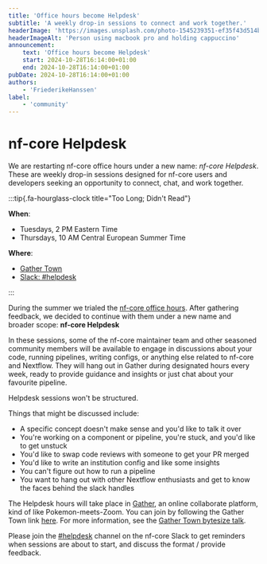 ```yaml
---
title: 'Office hours become Helpdesk'
subtitle: 'A weekly drop-in sessions to connect and work together.'
headerImage: 'https://images.unsplash.com/photo-1545239351-ef35f43d514b'
headerImageAlt: 'Person using macbook pro and holding cappuccino'
announcement:
    text: 'Office hours become Helpdesk'
    start: 2024-10-28T16:14:00+01:00
    end: 2024-10-28T16:14:00+01:00
pubDate: 2024-10-28T16:14:00+01:00
authors:
    - 'FriederikeHanssen'
label:
    - 'community'
---
```


# nf-core Helpdesk

We are restarting nf-core office hours under a new name: _nf-core Helpdesk_.
These are weekly drop-in sessions designed for nf-core users and developers seeking an opportunity to connect, chat, and work together.

:::tip{.fa-hourglass-clock title="Too Long; Didn't Read"}

**When**:

-   Tuesdays, 2 PM Eastern Time
-   Thursdays, 10 AM Central European Summer Time

**Where**:

-   [Gather Town](https://nf-co.re/join#gather-town)
-   [Slack: #helpdesk]()

:::

During the summer we trialed the [nf-core office hours](https://nf-co.re/blog/2024/office_hours). After gathering feedback, we decided to continue with them under a new name and
broader scope: **nf-core Helpdesk**

In these sessions, some of the nf-core maintainer team and other seasoned community members will be available to engage in discussions about your code, running pipelines, writing configs, or anything else related to nf-core and Nextflow.
They will hang out in Gather during designated hours every week, ready to provide guidance and insights or just chat about your favourite pipeline.

Helpdesk sessions won't be structured.

Things that might be discussed include:

-   A specific concept doesn't make sense and you'd like to talk it over
-   You're working on a component or pipeline, you're stuck, and you'd like to get unstuck
-   You'd like to swap code reviews with someone to get your PR merged
-   You'd like to write an institution config and like some insights
-   You can't figure out how to run a pipeline
-   You want to hang out with other Nextflow enthusiasts and get to know the faces behind the slack handles

The Helpdesk hours will take place in [Gather](https://gather.town/), an online collaborate platform, kind of like Pokemon-meets-Zoom. You can join by following the Gather Town link [here](https://nf-co.re/join#gather-town).
For more information, see the [Gather Town bytesize talk](/events/2022/bytesize-37-gathertown).

Please join the [#helpdesk](https://nfcore.slack.com/channels/weekly-helpdesk) channel on the nf-core Slack to get reminders when sessions are about to start,
and discuss the format / provide feedback.
